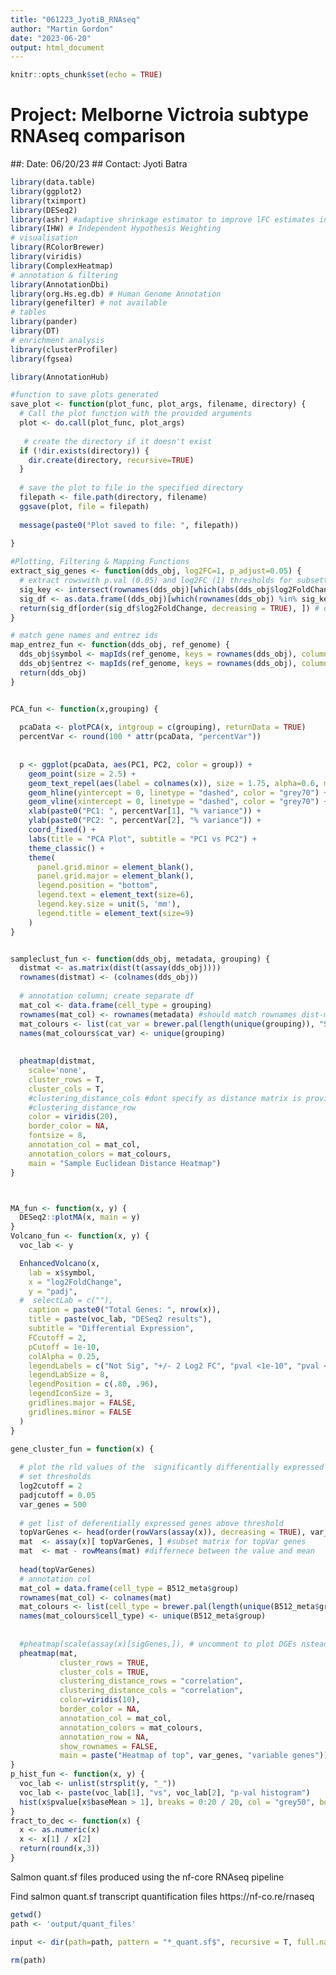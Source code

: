 ```yaml
---
title: "061223_JyotiB_RNAseq"
author: "Martin Gordon"
date: "2023-06-20"
output: html_document
---
```


```r
knitr::opts_chunk$set(echo = TRUE)
```

# Project: Melborne Victroia subtype RNAseq comparison
##: Date: 06/20/23
## Contact: Jyoti Batra

```r
library(data.table)
library(ggplot2)
library(tximport)
library(DESeq2)
library(ashr) #adaptive shrinkage estimator to improve lFC estimates in DESEq2
library(IHW) # Independent Hypothesis Weighting 
# visualisation
library(RColorBrewer)
library(viridis)
library(ComplexHeatmap)
# annotation & filtering 
library(AnnotationDbi) 
library(org.Hs.eg.db) # Human Genome Annotation
library(genefilter) # not available 
# tables 
library(pander)
library(DT)
# enrichment analysis
library(clusterProfiler)
library(fgsea)

library(AnnotationHub)
```

```r

#function to save plots generated
save_plot <- function(plot_func, plot_args, filename, directory) {
  # Call the plot function with the provided arguments
  plot <- do.call(plot_func, plot_args)
  
   # create the directory if it doesn't exist
  if (!dir.exists(directory)) {
    dir.create(directory, recursive=TRUE)
  }
  
  # save the plot to file in the specified directory
  filepath <- file.path(directory, filename)
  ggsave(plot, file = filepath)
  
  message(paste0("Plot saved to file: ", filepath))
  
}

#Plotting, Filtering & Mapping Functions 
extract_sig_genes <- function(dds_obj, log2FC=1, p_adjust=0.05) {
  # extract rowswith p.val (0.05) and log2FC (1) thresholds for subsetting results... adjust thresholds as desired
  sig_key <- intersect(rownames(dds_obj)[which(abs(dds_obj$log2FoldChange) >= log2FC)], rownames(dds_obj)[which(dds_obj$padj <= p_adjust)])
  sig_df <- as.data.frame((dds_obj)[which(rownames(dds_obj) %in% sig_key), ])
  return(sig_df[order(sig_df$log2FoldChange, decreasing = TRUE), ]) # ordered by fold change (most upregulated at top)
}

# match gene names and entrez ids
map_entrez_fun <- function(dds_obj, ref_genome) {
  dds_obj$symbol <- mapIds(ref_genome, keys = rownames(dds_obj), column = "SYMBOL", keytype = "GENEID", multiVals = "first")
  dds_obj$entrez <- mapIds(ref_genome, keys = rownames(dds_obj), column = "ENTREZID", keytype = "GENEID", multiVals = "first")
  return(dds_obj)
}


PCA_fun <- function(x,grouping) {
  
  pcaData <- plotPCA(x, intgroup = c(grouping), returnData = TRUE)
  percentVar <- round(100 * attr(pcaData, "percentVar"))
  
  
  p <- ggplot(pcaData, aes(PC1, PC2, color = group)) +
    geom_point(size = 2.5) +
    geom_text_repel(aes(label = colnames(x)), size = 1.75, alpha=0.6, max.overlaps = 20) +
    geom_hline(yintercept = 0, linetype = "dashed", color = "grey70") +
    geom_vline(xintercept = 0, linetype = "dashed", color = "grey70") +
    xlab(paste0("PC1: ", percentVar[1], "% variance")) +
    ylab(paste0("PC2: ", percentVar[2], "% variance")) +
    coord_fixed() +
    labs(title = "PCA Plot", subtitle = "PC1 vs PC2") +
    theme_classic() +
    theme(
      panel.grid.minor = element_blank(),
      panel.grid.major = element_blank(),
      legend.position = "bottom",
      legend.text = element_text(size=6),
      legend.key.size = unit(5, 'mm'),
      legend.title = element_text(size=9)
    )
}


sampleclust_fun <- function(dds_obj, metadata, grouping) {
  distmat <- as.matrix(dist(t(assay(dds_obj))))
  rownames(distmat) <- (colnames(dds_obj))
  
  # annotation column; create separate df
  mat_col <- data.frame(cell_type = grouping)
  rownames(mat_col) <- rownames(metadata) #should match rownames dist-mat
  mat_colours <- list(cat_var = brewer.pal(length(unique(grouping)), "Set1"))
  names(mat_colours$cat_var) <- unique(grouping)
  
  
  pheatmap(distmat,
    scale='none',
    cluster_rows = T,
    cluster_cols = T,
    #clustering_distance_cols #dont specify as distance matrix is provided
    #clustering_distance_row 
    color = viridis(20),
    border_color = NA,
    fontsize = 8,
    annotation_col = mat_col,
    annotation_colors = mat_colours,
    main = "Sample Euclidean Distance Heatmap")
}



MA_fun <- function(x, y) {
  DESeq2::plotMA(x, main = y)
}
Volcano_fun <- function(x, y) {
  voc_lab <- y

  EnhancedVolcano(x,
    lab = x$symbol,
    x = "log2FoldChange",
    y = "padj",
  #  selectLab = c(""),
    caption = paste0("Total Genes: ", nrow(x)),
    title = paste(voc_lab, "DESeq2 results"),
    subtitle = "Differential Expression",
    FCcutoff = 2,
    pCutoff = 1e-10,
    colAlpha = 0.25,
    legendLabels = c("Not Sig", "+/- 2 Log2 FC", "pval <1e-10", "pval <1e-10 & +/- 2 Log2 FC"),
    legendLabSize = 8,
    legendPosition = c(.80, .96),
    legendIconSize = 3,
    gridlines.major = FALSE,
    gridlines.minor = FALSE
  )
}

gene_cluster_fun = function(x) {
  
  # plot the rld values of the  significantly differentially expressed genes and cluster samples
  # set thresholds 
  log2cutoff = 2
  padjcutoff = 0.05
  var_genes = 500
  
  # get list of deferentially expressed genes above threshold
  topVarGenes <- head(order(rowVars(assay(x)), decreasing = TRUE), var_genes) # select most variable genes  (option 2)
  mat  <- assay(x)[ topVarGenes, ] #subset matrix for topVar genes
  mat  <- mat - rowMeans(mat) #differnece between the value and mean
  
  head(topVarGenes)
  # annotation col
  mat_col = data.frame(cell_type = B512_meta$group)
  rownames(mat_col) <- colnames(mat)
  mat_colours <- list(cell_type = brewer.pal(length(unique(B512_meta$group)), "Set1"))
  names(mat_colours$cell_type) <- unique(B512_meta$group)
  
  
  #pheatmap(scale(assay(x)[sigGenes,]), # uncomment to plot DGEs nstead
  pheatmap(mat, 
           cluster_rows = TRUE,
           cluster_cols = TRUE,
           clustering_distance_rows = "correlation",
           clustering_distance_cols = "correlation",
           color=viridis(10),
           border_color = NA,
           annotation_col = mat_col,
           annotation_colors = mat_colours,
           annotation_row = NA,
           show_rownames = FALSE,
           main = paste("Heatmap of top", var_genes, "variable genes"))
}
p_hist_fun <- function(x, y) {
  voc_lab <- unlist(strsplit(y, "_"))
  voc_lab <- paste(voc_lab[1], "vs", voc_lab[2], "p-val histogram")
  hist(x$pvalue[x$baseMean > 1], breaks = 0:20 / 20, col = "grey50", border = "white", main = voc_lab)
}
fract_to_dec <- function(x) {
  x <- as.numeric(x)
  x <- x[1] / x[2] 
  return(round(x,3))
}
```

Salmon quant.sf files produced using the nf-core RNAseq pipeline 

Find salmon quant.sf transcript quantification files https://nf-co.re/rnaseq

```r
getwd()
path <- 'output/quant_files'

input <- dir(path=path, pattern = "*_quant.sf$", recursive = T, full.names = TRUE)

rm(path)
```


